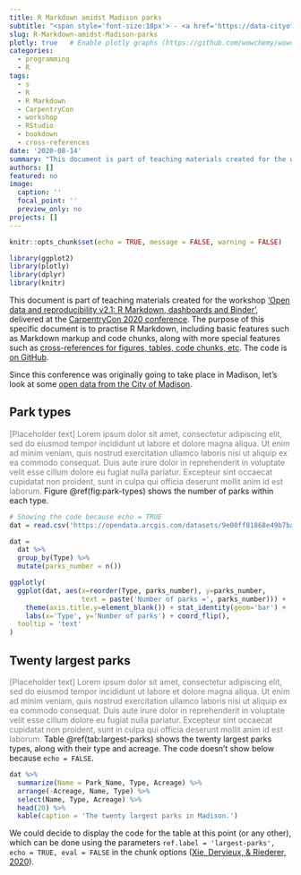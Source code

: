 ```yaml
---
title: R Markdown amidst Madison parks
subtitle: "<span style='font-size:18px'> - <a href='https://data-cityofmadison.opendata.arcgis.com/datasets/parks'> City of Madison data </a> <br> - <a href='https://github.com/pablobernabeu/Data-is-present/blob/master/examples-documents-dashboards/R%20Markdown/R-Markdown-amidst-Madison-parks.Rmd' target='_top'> Code  </a> </span>"
slug: R-Markdown-amidst-Madison-parks
plotly: true   # Enable plotly graphs (https://github.com/wowchemy/wowchemy-hugo-themes/issues/1673#issuecomment-647340415)
categories:
  - programming
  - R
tags:
  - s
  - R
  - R Markdown
  - CarpentryCon
  - workshop
  - RStudio
  - bookdown
  - cross-references
date: '2020-08-14'
summary: "This document is part of teaching materials created for the workshop 'Open data and reproducibility v2.1: R Markdown, dashboards and Binder', delivered at the CarpentryCon 2020 conference. The purpose of this specific document is to practise R Markdown, including basic features such as Markdown markup and code chunks, along with more special features such as cross-references for figures, tables, code chunks, etc. Since this conference was originally going to take place in Madison, let's look at some open data from the City of Madison."
authors: []
featured: no
image:
  caption: ''
  focal_point: ''
  preview_only: no
projects: []
---
```



```r

knitr::opts_chunk$set(echo = TRUE, message = FALSE, warning = FALSE)

library(ggplot2)
library(plotly)
library(dplyr)
library(knitr)

```


This document is part of teaching materials created for the workshop ['Open data and reproducibility v2.1: R Markdown, dashboards and Binder'](https://github.com/pablobernabeu/CarpentryCon-2020-workshop-Open-Data-Reproducibility){target='_top'}, delivered at the [CarpentryCon 2020 conference](https://2020.carpentrycon.org/). The purpose of this specific document is to practise R Markdown, including basic features such as Markdown markup and code chunks, along with more special features such as [cross-references for figures, tables, code chunks, etc](https://bookdown.org/yihui/rmarkdown-cookbook/cross-ref.html). The code is [on GitHub](https://github.com/pablobernabeu/Data-is-present/blob/master/examples-documents-dashboards/R%20Markdown/R-Markdown-amidst-Madison-parks.Rmd).

Since this conference was originally going to take place in Madison, let's look at some [open data from the City of Madison](https://data-cityofmadison.opendata.arcgis.com/datasets/parks?geometry=-89.997%2C43.007%2C-88.679%2C43.183).

## Park types

<font style='color:grey'>[Placeholder text] Lorem ipsum dolor sit amet, consectetur adipiscing elit, sed do eiusmod tempor incididunt ut labore et dolore magna aliqua. Ut enim ad minim veniam, quis nostrud exercitation ullamco laboris nisi ut aliquip ex ea commodo consequat. Duis aute irure dolor in reprehenderit in voluptate velit esse cillum dolore eu fugiat nulla pariatur. Excepteur sint occaecat cupidatat non proident, sunt in culpa qui officia deserunt mollit anim id est laborum.</font> Figure \@ref(fig:park-types) shows the number of parks within each type.

```r

# Showing the code because echo = TRUE 
dat = read.csv('https://opendata.arcgis.com/datasets/9e00ff81868e49b7ba65d4e628b9e14f_6.csv')

dat = 
  dat %>%
  group_by(Type) %>%
  mutate(parks_number = n())

ggplotly(
  ggplot(dat, aes(x=reorder(Type, parks_number), y=parks_number,
                  text = paste('Number of parks =', parks_number))) + 
    theme(axis.title.y=element_blank()) + stat_identity(geom='bar') + 
    labs(x='Type', y='Number of parks') + coord_flip(), 
  tooltip = 'text'
)

```


## Twenty largest parks

<font style='color:grey'>[Placeholder text] Lorem ipsum dolor sit amet, consectetur adipiscing elit, sed do eiusmod tempor incididunt ut labore et dolore magna aliqua. Ut enim ad minim veniam, quis nostrud exercitation ullamco laboris nisi ut aliquip ex ea commodo consequat. Duis aute irure dolor in reprehenderit in voluptate velit esse cillum dolore eu fugiat nulla pariatur. Excepteur sint occaecat cupidatat non proident, sunt in culpa qui officia deserunt mollit anim id est laborum.</font> Table \@ref(tab:largest-parks) shows the twenty largest parks types, along with their type and acreage. The code doesn't show below because `echo = FALSE`. 

```r

dat %>%
  summarize(Name = Park_Name, Type, Acreage) %>%
  arrange(-Acreage, Name, Type) %>%
  select(Name, Type, Acreage) %>%
  head(20) %>%
  kable(caption = 'The twenty largest parks in Madison.')

```


We could decide to display the code for the table at this point (or any other), which can be done using the parameters `ref.label = 'largest-parks', echo = TRUE, eval = FALSE` in the chunk options ([Xie, Dervieux, &  Riederer, 2020](https://bookdown.org/yihui/rmarkdown-cookbook/reuse-chunks.html)).

```r
```

<br>

